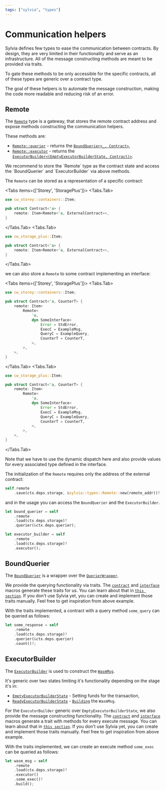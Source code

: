 ```yaml
---
tags: ["sylvia", "types"]
---
```



# Communication helpers

Sylvia defines few types to ease the communication between contracts. By design, they are very
limited in their functionality and serve as an infrastructure. All of the message constructing
methods are meant to be provided via traits.

To gate these methods to be only accessible for the specific contracts, all of these types are
generic over a contract type.

<Callout>
  The goal of these helpers is to automate the message construction, making the code more readable
  and reducing risk of an error.
</Callout>

## Remote

The [`Remote`](https://docs.rs/sylvia/latest/sylvia/types/struct.Remote.html) type is a gateway,
that stores the remote contract address and expose methods constructing the communication helpers.

These methods are:

- [`Remote::querier`](https://docs.rs/sylvia/latest/sylvia/types/struct.Remote.html#method.querier) -
  returns the
  [`BoundQuerier<_, Contract>`](https://docs.rs/sylvia/latest/sylvia/types/struct.BoundQuerier.html),
- [`Remote::executor`](https://docs.rs/sylvia/latest/sylvia/types/struct.Remote.html#method.executor) -
  returns the
  [`ExecutorBuilder<(EmptyExecutorBuilderState, Contract)>`](https://docs.rs/sylvia/latest/sylvia/types/struct.ExecutorBuilder.html).

<Callout>
  We recommend to store the `Remote` type as the contract state and access the `BoundQuerier` and
  `ExecutorBuilder` via above methods.
</Callout>

The `Remote` can be stored as a representation of a specific contract:

<Tabs items={['Storey', 'StoragePlus']}>
  <Tabs.Tab>

```rust template="sylvia-empty"
use cw_storey::containers::Item;

pub struct Contract<'a> {
    remote: Item<Remote<'a, ExternalContract>>,
}
```

  </Tabs.Tab>
  <Tabs.Tab>

```rust template="sylvia-empty"
use cw_storage_plus::Item;

pub struct Contract<'a> {
    remote: Item<Remote<'a, ExternalContract>>,
}
```

  </Tabs.Tab>
</Tabs>

we can also store a `Remote` to some contract implementing an interface:

<Tabs items={['Storey', 'StoragePlus']}>
  <Tabs.Tab>

```rust template="sylvia-empty"
use cw_storey::containers::Item;

pub struct Contract<'a, CounterT> {
    remote: Item<
        Remote<
            'a,
            dyn SomeInterface<
                Error = StdError,
                ExecC = ExampleMsg,
                QueryC = ExampleQuery,
                CounterT = CounterT,
            >,
        >,
    >,
}
```

  </Tabs.Tab>
  <Tabs.Tab>

```rust template="sylvia-empty"
use cw_storage_plus::Item;

pub struct Contract<'a, CounterT> {
    remote: Item<
        Remote<
            'a,
            dyn SomeInterface<
                Error = StdError,
                ExecC = ExampleMsg,
                QueryC = ExampleQuery,
                CounterT = CounterT,
            >,
        >,
    >,
}
```

  </Tabs.Tab>
</Tabs>

<Callout>
  Note that we have to use the dynamic dispatch here and also provide values for every associated
  type defined in the interface.
</Callout>

The initialization of the `Remote` requires only the address of the external contract:

```rust
self.remote
    .save(ctx.deps.storage, &sylvia::types::Remote::new(remote_addr))?;
```

and in the usage you can access the `BoundQuerier` and the `ExecutorBuilder`.

```rust
let bound_querier = self
    .remote
    .load(ctx.deps.storage)?
    .querier(&ctx.deps.querier);

let executor_builder = self
    .remote
    .load(ctx.deps.storage)?
    .executor();
```

## BoundQuerier

The [`BoundQuerier`](https://docs.rs/sylvia/latest/sylvia/types/struct.BoundQuerier.html) is a
wrapper over the
[`QuerierWrapper`](https://docs.rs/cosmwasm-std/latest/cosmwasm_std/struct.QuerierWrapper.html).

We provide the querying functionality via traits. The [`contract`](../macros/contract) and
[`interface`](../macros/interface) macros generate these traits for us. You can learn about that in
[`this section`](../macros/generated-types/communication#query-helpers). If you don't use Sylvia
yet, you can create and implement those traits manually. Feel free to get inspiration from above
example.

With the traits implemented, a contract with a query method `some_query` can be queried as follows:

```rust
let some_response = self
    .remote
    .load(ctx.deps.storage)?
    .querier(&ctx.deps.querier)
    .count()?;
```

## ExecutorBuilder

The [`ExecutorBuilder`](https://docs.rs/sylvia/latest/sylvia/types/struct.ExecutorBuilder.html) is
used to construct the
[`WasmMsg`](https://docs.rs/cosmwasm-std/latest/cosmwasm_std/enum.WasmMsg.html).

It's generic over two states limiting it's functionality depending on the stage it's in:

- [`EmptyExecutorBuilderState`](https://docs.rs/sylvia/latest/sylvia/types/struct.EmptyExecutorBuilderState.html) -
  Setting funds for the transaction,
- [`ReadyExecutorBuilderState`](https://docs.rs/sylvia/latest/sylvia/types/struct.ReadyExecutorBuilderState.html) -
  [`Building`](https://docs.rs/sylvia/latest/sylvia/types/struct.ExecutorBuilder.html#method.build)
  the `WasmMsg`.

For the `ExecutorBuilder` generic over `EmptyExecutorBuilderState`, we also provide the message
constructing functionality. The [`contract`](../macros/contract) and
[`interface`](../macros/interface) macros generate a trait with methods for every execute message.
You can learn about that in
[`this section`](../macros/generated-types/communication#execute-helpers). If you don't use Sylvia
yet, you can create and implement those traits manually. Feel free to get inspiration from above
example.

With the traits implemented, we can create an execute method `some_exec` can be queried as follows:

```rust
let wasm_msg = self
    .remote
    .load(ctx.deps.storage)?
    .executor()
    .some_exec()?
    .build();
```
